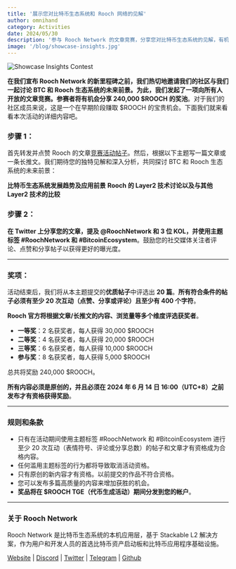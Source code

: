 ```yaml
---
title: '展示您对比特币生态系统和 Rooch 网络的见解'
author: omnihand
category: Activities
date: 2024/05/30
description: '参与 Rooch Network 的文章竞赛，分享您对比特币生态系统的见解，有机会赢取 240,000 $ROOCH 的奖池。'
image: '/blog/showcase-insights.jpg'
---
```



<PostHeader />

![Showcase Insights Contest](/blog/showcase-insights.jpg)

**在我们宣布 Rooch Network 的新里程碑之前，我们热切地邀请我们的社区与我们一起讨论 BTC 和 Rooch 生态系统的未来前景。为此，我们发起了一项向所有人开放的文章竞赛。参赛者将有机会分享 240,000 $ROOCH 的奖池**。对于我们的社区成员来说，这是一个在早期阶段赚取 $ROOCH 的宝贵机会。下面我们就来看看本次活动的详细内容吧。

### 步骤 1：

首先转发并点赞 Rooch 的文章[竞赛活动帖子](https://x.com/RoochNetwork/status/1796112069214847096)。然后，根据以下主题写一篇文章或一条长推文。我们期待您的独特见解和深入分析，共同探讨 BTC 和 Rooch 生态系统的未来前景：

**比特币生态系统发展趋势及应用前景**
**Rooch 的 Layer2 技术讨论以及与其他 Layer2 技术的比较**

### 步骤 2：

**在 Twitter 上分享您的文章，提及 @RoochNetwork 和 3 位 KOL，并使用主题标签 #RoochNetwork 和 #BitcoinEcosystem**。鼓励您的社交媒体关注者评论、点赞和分享帖子以获得更好的曝光度。

---

### 奖项：

活动结束后，我们将从本主题提交的**优质帖子**中评选出 **20 篇**。**所有符合条件的帖子必须有至少 20 次互动（点赞、分享或评论）且至少有 400 个字符**。

**Rooch 官方将根据文章/长推文的内容、浏览量等多个维度评选获奖者**。

- **一等奖**：2 名获奖者，每人获得 30,000 $ROOCH
- **二等奖**：4 名获奖者，每人获得 20,000 $ROOCH
- **三等奖**：6 名获奖者，每人获得 10,000 $ROOCH
- **参与奖**：8 名获奖者，每人获得 5,000 $ROOCH

总共将奖励 240,000 $ROOCH。

**所有内容必须是原创的，并且必须在 2024 年 6 月 14 日 16:00（UTC+8）之前发布才有资格获得奖励**。

---

### 规则和条款

- 只有在活动期间使用主题标签 #RoochNetwork 和 #BitcoinEcosystem 进行至少 20 次互动（表情符号、评论或分享总数）的帖子和文章才有资格成为合格内容。
- 任何滥用主题标签的行为都将导致取消活动资格。
- 只有原创的新内容才有资格。以前提交的作品不符合资格。
- 您可以发布多篇高质量的内容来增加获胜的机会。
- **奖品将在 $ROOCH TGE（代币生成活动）期间分发到您的帐户**。

---

### 关于 Rooch Network

Rooch Network 是比特币生态系统的本机应用层，基于 Stackable L2 解决方案，作为用户和开发人员的首选比特币资产启动板和比特币应用程序基础设施。

[Website](https://rooch.network/) | [Discord](https://discord.com/invite/rooch) | [Twitter](https://x.com/RoochNetwork) | [Telegram](https://t.me/roochnetwork) | [Github](https://github.com/rooch-network/)
